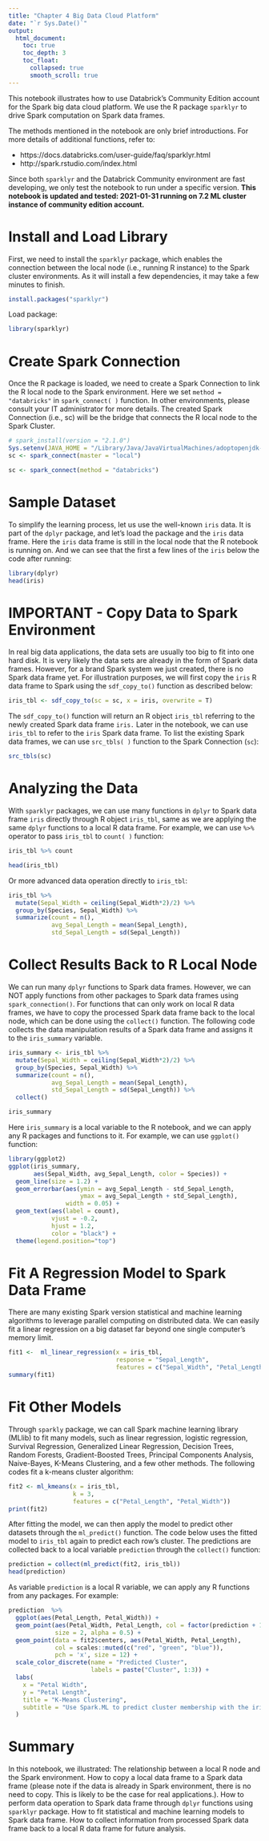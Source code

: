 ```yaml
---
title: "Chapter 4 Big Data Cloud Platform"
date: "`r Sys.Date()`"
output:
  html_document:
    toc: true
    toc_depth: 3
    toc_float:
      collapsed: true
      smooth_scroll: true
---
```


This notebook illustrates how to use Databrick's Community Edition account for the Spark big data cloud platform. We use the R package `sparklyr` to drive Spark computation on Spark data frames. 

The methods mentioned in the notebook are only brief introductions. For more details of additional functions, refer to: 

- https://docs.databricks.com/user-guide/faq/sparklyr.html
- http://spark.rstudio.com/index.html

Since both `sparklyr` and the Databrick Community environment are fast developing, we only test the notebook to run under a specific version. **This notebook is updated and tested: 2021-01-31 running on 7.2 ML cluster instance of community edition account.**

#  Install and Load Library

First, we need to install the `sparklyr` package, which enables the connection between the local node (i.e., running R instance) to the Spark cluster environments. As it will install a few dependencies, it may take a few minutes to finish. 

```r
install.packages("sparklyr")
```

Load package:

```r
library(sparklyr)
```

# Create Spark Connection

Once the R package is loaded, we need to create a Spark Connection to link the R local node to the Spark environment. Here we set `method = "databricks"` in `spark_connect( )` function. In other environments, please consult your IT administrator for more details. The created Spark Connection (i.e., sc) will be the bridge that connects the R local node to the Spark Cluster. 

```r
# spark_install(version = "2.1.0")
Sys.setenv(JAVA_HOME = "/Library/Java/JavaVirtualMachines/adoptopenjdk-8.jdk/Contents/Home/jre")
sc <- spark_connect(master = "local")
```

```r
sc <- spark_connect(method = "databricks")
```

# Sample Dataset 

To simplify the learning process, let us use the well-known `iris` data. It is part of the `dplyr` package, and let's load the package and the `iris` data frame. Here the `iris` data frame is still in the local node that the R notebook is running on. And we can see that the first a few lines of the `iris` below the code after running:

```r
library(dplyr)
head(iris)
```

# IMPORTANT - Copy Data to Spark Environment

In real big data applications, the data sets are usually too big to fit into one hard disk. It is very likely the data sets are already in the form of Spark data frames. However, for a brand Spark system we just created, there is no Spark data frame yet. For illustration purposes, we will first copy the `iris` R data frame to Spark using the `sdf_copy_to()` function as described below:

```r
iris_tbl <- sdf_copy_to(sc = sc, x = iris, overwrite = T)
```

The `sdf_copy_to()` function will return an R object `iris_tbl` referring to the newly created Spark data frame  `iris.` Later in the notebook, we can use `iris_tbl` to refer to the `iris` Spark data frame. To list the existing Spark data frames, we can use `src_tbls( )` function to the Spark Connection (`sc`):

```r
src_tbls(sc)
```

# Analyzing the Data

With `sparklyr` packages, we can use many functions in `dplyr` to Spark data frame `iris` directly through R object `iris_tbl`, same as we are applying the same `dplyr` functions to a local R data frame. For example, we can use `%>%` operator to pass `iris_tbl` to `count( )` function:

```r
iris_tbl %>% count 
```

```r
head(iris_tbl)
```

Or more advanced data operation directly to `iris_tbl`:

```r
iris_tbl %>% 
  mutate(Sepal_Width = ceiling(Sepal_Width*2)/2) %>%
  group_by(Species, Sepal_Width) %>% 
  summarize(count = n(), 
            avg_Sepal_Length = mean(Sepal_Length), 
            std_Sepal_Length = sd(Sepal_Length)) 
```

# Collect Results Back to R Local Node

We can run many `dplyr` functions to Spark data frames. However, we can NOT apply functions from other packages to Spark data frames using `spark_connection()`. For functions that can only work on local R data frames, we have to copy the processed Spark data frame back to the local node, which can be done using the `collect()` function. The following code collects the data manipulation results of a Spark data frame and assigns it to the `iris_summary` variable. 

```r
iris_summary <- iris_tbl %>% 
  mutate(Sepal_Width = ceiling(Sepal_Width*2)/2) %>% 
  group_by(Species, Sepal_Width) %>% 
  summarize(count = n(), 
            avg_Sepal_Length = mean(Sepal_Length),
            std_Sepal_Length = sd(Sepal_Length)) %>% 
  collect()

iris_summary
```

Here `iris_summary` is a local variable to the R notebook, and we can apply any R packages and functions to it. For example, we can use `ggplot()` function: 

```r
library(ggplot2)
ggplot(iris_summary, 
       aes(Sepal_Width, avg_Sepal_Length, color = Species)) + 
  geom_line(size = 1.2) +
  geom_errorbar(aes(ymin = avg_Sepal_Length - std_Sepal_Length, 
                    ymax = avg_Sepal_Length + std_Sepal_Length), 
                width = 0.05) +
  geom_text(aes(label = count), 
            vjust = -0.2, 
            hjust = 1.2, 
            color = "black") +
  theme(legend.position="top")
```

# Fit A Regression Model to Spark Data Frame

There are many existing Spark version statistical and machine learning algorithms to leverage parallel computing on distributed data. We can easily fit a linear regression on a big dataset far beyond one single computer's memory limit.

```r
fit1 <-  ml_linear_regression(x = iris_tbl, 
                              response = "Sepal_Length", 
                              features = c("Sepal_Width", "Petal_Length", "Petal_Width"))
summary(fit1)
```

# Fit Other Models

Through `sparkly` package, we can call Spark machine learning library (MLlib) to fit many models, such as linear regression, logistic regression, Survival Regression, Generalized Linear Regression, Decision Trees, Random Forests, Gradient-Boosted Trees, Principal Components Analysis, Naive-Bayes, K-Means Clustering, and a few other methods. The following codes fit a k-means cluster algorithm: 

```r
fit2 <- ml_kmeans(x = iris_tbl, 
                  k = 3, 
                  features = c("Petal_Length", "Petal_Width"))
print(fit2)
```

After fitting the model, we can then apply the model to predict other datasets through the `ml_predict()` function. The code below uses the fitted model to `iris_tbl` again to predict each row's cluster. The predictions are collected back to a local variable `prediction` through the `collect()` function:

```r
prediction = collect(ml_predict(fit2, iris_tbl))
head(prediction)
```

As variable `prediction` is a local R variable, we can apply any R functions from any packages. For example:

```r
prediction  %>%
  ggplot(aes(Petal_Length, Petal_Width)) +
  geom_point(aes(Petal_Width, Petal_Length, col = factor(prediction + 1)),
             size = 2, alpha = 0.5) + 
  geom_point(data = fit2$centers, aes(Petal_Width, Petal_Length),
             col = scales::muted(c("red", "green", "blue")),
             pch = 'x', size = 12) +
  scale_color_discrete(name = "Predicted Cluster",
                       labels = paste("Cluster", 1:3)) +
  labs(
    x = "Petal Width",
    y = "Petal Length",
    title = "K-Means Clustering",
    subtitle = "Use Spark.ML to predict cluster membership with the iris dataset."
  )
```

# Summary

In this notebook, we illustrated:
The relationship between a local R node and the Spark environment.
How to copy a local data frame to a Spark data frame (please note if the data is already in Spark environment, there is no need to copy. This is likely to be the case for real applications.).
How to perform data operation to Spark data frame through `dplyr` functions using `sparklyr` package.
How to fit statistical and machine learning models to Spark data frame.
How to collect information from processed Spark data frame back to a local R data frame for future analysis.